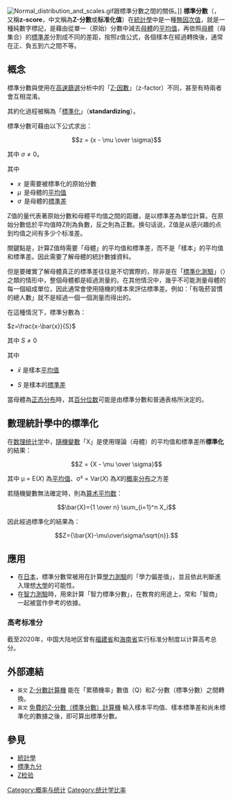 {{Unreferenced|time=2021-09-15T08:19:57+00:00}}
{{NoteTA|G1=Math
|T=zh-tw:Z-分數;zh-cn:标准分数;}}
[[File:Normal_distribution_and_scales.gif|thumb]]跟標準分數之間的關係。]]
'''標準分數'''（{{lang|en|Standard Score}}，又稱'''z-score'''，中文稱為'''Z-分數'''或'''标准化值'''）在[[統計學|統計學]]中是一種[[无量纲量|無因次值]]，就是一種純數字標記，是藉由從單一（原始）分數中減去[[母體|母體]]的[[算術平均數|平均值]]，再依照[[总体|母體]]（母集合）的[[標準差|標準差]]分割成不同的差距，按照z值公式，各個樣本在經過轉換後，通常在正、負五到六之間不等。

== 概念 ==

標準分數與使用在[[高速篩選|高速篩選]]分析中的「[[Z-因數|Z-因數]]」（z-factor）不同，甚至有時兩者會互相混淆。

其約化過程被稱為「[[標準化_(統計學)|標準化]]」（'''standardizing'''）。

標準分數可藉由以下公式求出：

:<math> z = {x - \mu \over \sigma}</math>

其中 <math>\sigma \ne 0</math>。

其中
* <math>x\,</math> 是需要被標準化的原始分數
* <math>\mu\,</math> 是母體的[[算術平均數|平均值]]
* <math>\sigma\,</math> 是母體的[[標準差|標準差]]

Z值的量代表著原始分數和母體平均值之間的距離，是以標準差為單位計算。在原始分數低於平均值時Z則為負數，反之則為正數。换句话说，Z值是从感兴趣的点到均值之间有多少个标准差。

關鍵點是，計算Z值時需要「母體」的平均值和標準差，而不是「樣本」的平均值和標準差。因此需要了解母體的統計數據資料。

但是要確實了解母體真正的標準差往往是不切實際的，除非是在「[[標準化測驗|標準化測驗]]」（{{tsl|en|Standardized testing|}}）之類的情形中，整個母體都是經過測量的。在其他情況中，幾乎不可能測量母體的每一個組成單位，因此通常會使用隨機的樣本來評估標準差。例如：「有吸菸習慣的總人數」就不是經過一個一個測量而得出的。

在這種情況下，標準分數為：

<math>z=\frac{x-\bar{x}}{S}</math>

其中 <math>S  \ne 0</math>

其中 

* <math>{\bar {x}}</math> 是樣本[[算術平均數|平均值]]

* <math>S</math> 是樣本的[[標準差|標準差]]

當母體為[[正态分布|正态分布]]時，其[[百分位数|百分位数]]可能是由標準分數和普通表格所決定的。

==數理統計學中的標準化==
在[[数理统计学|数理统计学]]中，[[隨機變數|隨機變數]]「X」是使用理論（母體）的平均值和標準差所'''標準化'''的結果：

:<math>Z = {X - \mu \over \sigma}</math>

其中 μ = E(''X'') 為[[平均值|平均值]]、σ² = Var(''X'') 為''X''的[[概率分布|概率分布]]之方差

若隨機變數無法確定時，則為[[算术平均数|算术平均数]]：

:<math>\bar{X}={1 \over n} \sum_{i=1}^n X_i</math>

因此經過標準化的結果為：

:<math>Z={\bar{X}-\mu\over\sigma/\sqrt{n}}.</math>

== 應用 ==
* 在[[日本|日本]]，標準分數常被用在計算[[測驗|學力測驗]]的「學力偏差值」，並且依此判斷進入理想[[大學|大學]]的可能性。
* 在[[智力測驗|智力測驗]]時，用來計算「智力標準分數」，在教育的用途上，常和「智商」一起被當作參考的依據。

===高考标准分===
截至2020年，中国大陆地区曾有[[福建省|福建省]]和[[海南省|海南省]]实行标准分制度以计算高考总分。

== 外部連結 ==
*<small>英文</small> [http://www.fourmilab.ch/rpkp/experiments/analysis/zCalc.html Z-分數計算機] {{Wayback|url=http://www.fourmilab.ch/rpkp/experiments/analysis/zCalc.html |date=20210214005559 }} 能在「累積機率」數值（Q）和Z-分數（標準分數）之間轉換。
*<small>英文</small> [https://web.archive.org/web/20060813100831/http://www.danielsoper.com/statcalc/calc22.aspx 免費的Z-分數（標準分數）計算機] 輸入樣本平均值、樣本標準差和尚未標準化的數據之後，即可算出標準分數。

== 參見 ==
* [[統計學|統計學]]
* [[標準九分|標準九分]]
*[[Z检验|Z检验]]
[[Category:概率与统计|Category:概率与统计]]
[[Category:统计学比率|Category:统计学比率]]

{{统计学}}